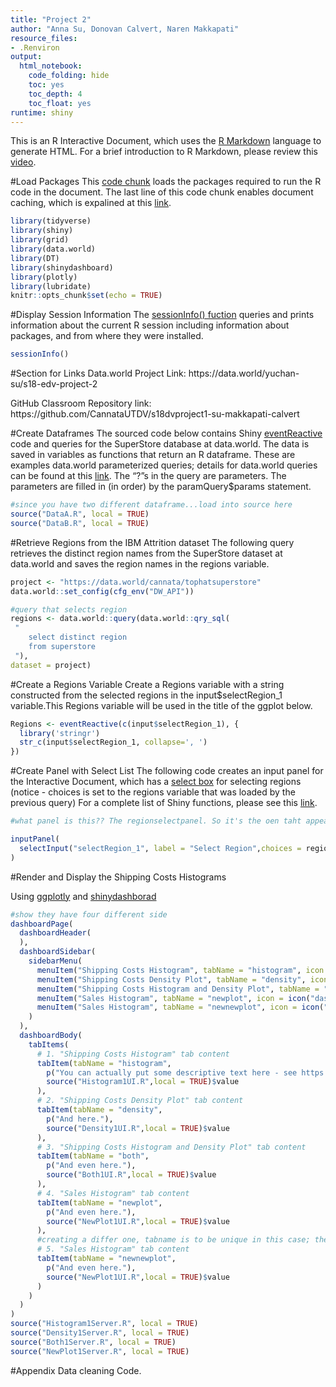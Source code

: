 ```yaml
---
title: "Project 2"
author: "Anna Su, Donovan Calvert, Naren Makkapati"
resource_files:
- .Renviron
output:
  html_notebook:
    code_folding: hide
    toc: yes
    toc_depth: 4
    toc_float: yes
runtime: shiny
---
```

This is an R Interactive Document, which uses the [R Markdown](http://rmarkdown.rstudio.com/authoring_basics.html) language to generate HTML. For a brief introduction to R Markdown, please review this [video](https://www.youtube.com/watch?v=DNS7i2m4sB0&feature=youtu.be).

#Load Packages
This [code chunk](http://rmarkdown.rstudio.com/authoring_rcodechunks.html) loads the packages required to run the R code in the document.
The last line of this code chunk enables document caching, which is expalined at this [link](http://rmarkdown.rstudio.com/authoring_rcodechunks.html).

```r
library(tidyverse)
library(shiny)
library(grid)
library(data.world)
library(DT)
library(shinydashboard)
library(plotly)
library(lubridate)
knitr::opts_chunk$set(echo = TRUE)
```

#Display Session Information
The [sessionInfo() fuction](https://cran.r-project.org/web/packages/sessioninfo/sessioninfo.pdf) queries and prints information about the current R session including  information about packages, and from where they were installed.
```r
sessionInfo()
```

#Section for Links
Data.world Project Link: https://data.world/yuchan-su/s18-edv-project-2

GitHub Classroom Repository link: https://github.com/CannataUTDV/s18dvproject1-su-makkapati-calvert

#Create Dataframes
The sourced code below contains Shiny [eventReactive](https://shiny.rstudio.com/reference/shiny/1.0.1/observeEvent.html) code and queries for the SuperStore database at data.world. The data is saved in variables as functions that return an R dataframe. These are examples data.world parameterized queries; details for data.world queries can be found at this [link](https://cran.r-project.org/web/packages/data.world/vignettes/query.html). The "?"s in the query are parameters. The parameters are filled in (in order) by the paramQuery$params statement.

```r
#since you have two different dataframe...load into source here
source("DataA.R", local = TRUE)
source("DataB.R", local = TRUE)
```

#Retrieve Regions from the IBM Attrition dataset
The following query retrieves the distinct region names from the SuperStore dataset at data.world and saves the region names in the regions variable.
```r
project <- "https://data.world/cannata/tophatsuperstore" 
data.world::set_config(cfg_env("DW_API")) 

#query that selects region
regions <- data.world::query(data.world::qry_sql(
 "   
	select distinct region
	from superstore 
 "), 
dataset = project)
```
#Create a Regions Variable
Create a Regions variable with a string constructed from the selected regions in the input$selectRegion_1 variable.This Regions variable will be used in the title of the ggplot below.

```r
Regions <- eventReactive(c(input$selectRegion_1), { 
  library('stringr')
  str_c(input$selectRegion_1, collapse=', ')
})
```

#Create Panel with Select List
The following code creates an input panel for the Interactive Document, which has a [select box](https://shiny.rstudio.com/reference/shiny/latest/selectInput.html) for selecting regions (notice - choices is set to the regions variable that was loaded by the previous query) For a complete list of Shiny functions, please see this [link](https://shiny.rstudio.com/reference/shiny/latest/).

```r
#what panel is this?? The regionselectpanel. So it's the oen taht appears To have all the select TABS. In a way this is a way for people on the website to REDO the query

inputPanel(
  selectInput("selectRegion_1", label = "Select Region",choices = regions, multiple=TRUE, selected=c("East", "West", "Central", "South"))
)
```

#Render and Display the Shipping Costs Histograms

Using [ggplotly](https://www.rdocumentation.org/packages/plotly/versions/4.7.1/topics/ggplotly) and [shinydashborad](https://rstudio.github.io/shinydashboard/structure.html#dynamic-content-1)

```r
#show they have four different side 
dashboardPage(
  dashboardHeader(
  ),
  dashboardSidebar(
    sidebarMenu(
      menuItem("Shipping Costs Histogram", tabName = "histogram", icon = icon("dashboard")),
      menuItem("Shipping Costs Density Plot", tabName = "density", icon = icon("dashboard")),
      menuItem("Shipping Costs Histogram and Density Plot", tabName = "both", icon = icon("dashboard")),
      menuItem("Sales Histogram", tabName = "newplot", icon = icon("dashboard")),
      menuItem("Sales Histogram", tabName = "newnewplot", icon = icon("dashboard"))
    )
  ),
  dashboardBody(
    tabItems(
      # 1. "Shipping Costs Histogram" tab content
      tabItem(tabName = "histogram",
        p("You can actually put some descriptive text here - see https://shiny.rstudio.com/articles/css.html"),
        source("Histogram1UI.R",local = TRUE)$value
      ),
      # 2. "Shipping Costs Density Plot" tab content
      tabItem(tabName = "density",
        p("And here."),
        source("Density1UI.R",local = TRUE)$value
      ),
      # 3. "Shipping Costs Histogram and Density Plot" tab content
      tabItem(tabName = "both",
        p("And even here."),
        source("Both1UI.R",local = TRUE)$value
      ),
      # 4. "Sales Histogram" tab content
      tabItem(tabName = "newplot",
        p("And even here."),
        source("NewPlot1UI.R",local = TRUE)$value
      ),
      #creating a differ one, tabname is to be unique in this case; then now you ahve ability to have FIVE plots. And then you go and make the server and UI file to change the graphs
      # 5. "Sales Histogram" tab content
      tabItem(tabName = "newnewplot",
        p("And even here."),
        source("NewPlot1UI.R",local = TRUE)$value
      )
    )
  )
)
source("Histogram1Server.R", local = TRUE)
source("Density1Server.R", local = TRUE)
source("Both1Server.R", local = TRUE)
source("NewPlot1Server.R", local = TRUE)
```

#Appendix
Data cleaning Code.


